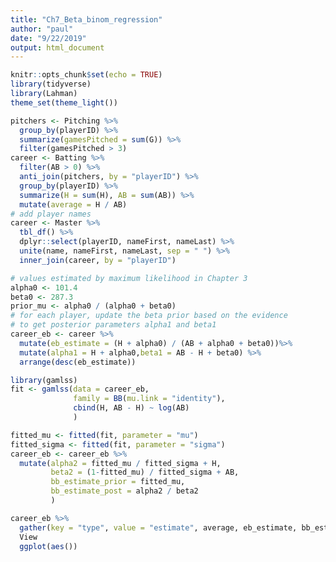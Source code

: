 ```yaml
---
title: "Ch7_Beta_binom_regression"
author: "paul"
date: "9/22/2019"
output: html_document
---
```


```r
knitr::opts_chunk$set(echo = TRUE)
library(tidyverse)
library(Lahman)
theme_set(theme_light())
```

```r
pitchers <- Pitching %>%
  group_by(playerID) %>%
  summarize(gamesPitched = sum(G)) %>%
  filter(gamesPitched > 3)
career <- Batting %>%
  filter(AB > 0) %>%
  anti_join(pitchers, by = "playerID") %>%
  group_by(playerID) %>%
  summarize(H = sum(H), AB = sum(AB)) %>%
  mutate(average = H / AB)
# add player names
career <- Master %>%
  tbl_df() %>%
  dplyr::select(playerID, nameFirst, nameLast) %>%
  unite(name, nameFirst, nameLast, sep = " ") %>%
  inner_join(career, by = "playerID")

# values estimated by maximum likelihood in Chapter 3
alpha0 <- 101.4
beta0 <- 287.3
prior_mu <- alpha0 / (alpha0 + beta0)
# for each player, update the beta prior based on the evidence
# to get posterior parameters alpha1 and beta1
career_eb <- career %>%
  mutate(eb_estimate = (H + alpha0) / (AB + alpha0 + beta0))%>%
  mutate(alpha1 = H + alpha0,beta1 = AB - H + beta0) %>%
  arrange(desc(eb_estimate))
```

```r
library(gamlss)
fit <- gamlss(data = career_eb,
              family = BB(mu.link = "identity"),
              cbind(H, AB - H) ~ log(AB)
              )
```
```r
fitted_mu <- fitted(fit, parameter = "mu")
fitted_sigma <- fitted(fit, parameter = "sigma")
career_eb <- career_eb %>% 
  mutate(alpha2 = fitted_mu / fitted_sigma + H,
         beta2 = (1-fitted_mu) / fitted_sigma + AB,
         bb_estimate_prior = fitted_mu,
         bb_estimate_post = alpha2 / beta2
         )
```
```r
career_eb %>% 
  gather(key = "type", value = "estimate", average, eb_estimate, bb_estimate_post, -AB) %>%
  View
  ggplot(aes())
```


